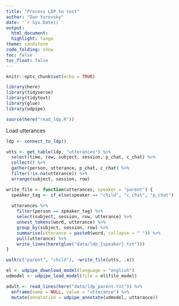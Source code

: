 ```yaml
---
title: "Process LDP to text"
author: "Dan Yurovsky"
date: '`r Sys.Date()`'
output:
  html_document:
  highlight: tango
theme: sandstone
code_folding: show
toc: false
toc_float: false
---
```

  
```r
knitr::opts_chunk$set(echo = TRUE)
```

```r
library(here)
library(tidyverse)
library(tidytext)
library(glue)
library(udpipe)
```

```r
source(here("read_ldp.R"))
```


Load utterances
```r
ldp <- connect_to_ldp()

utts <- get_table(ldp, "utterances") %>%
  select(time, row, subject, session, p_chat, c_chat) %>%
  collect() %>%
  gather(person, utterance, p_chat, c_chat) %>%
  filter(!is.na(utterance)) %>%
  arrange(subject, session, row)
```

```r
write_file <- function(utterances, speaker = "parent") {
  speaker_tag <- if_else(speaker == "child", "c_chat", "p_chat") 
  
  utterances %>%
    filter(person == speaker_tag) %>%
    select(subject, session, row, utterance) %>%
    unnest_tokens(word, utterance) %>%
    group_by(subject, session, row) %>%
    summarise(utterance = paste0(word, collapse = " ")) %>%
    pull(utterance) %>%
    write_lines(here(glue("data/ldp_{speaker}.txt")))
}

walk(c("parent", "child"), ~write_file(utts, .x))

```

```r
el <- udpipe_download_model(language = "english")
udmodel <- udpipe_load_model(file = el$file_model)

adult <- read_lines(here("data/ldp_parent.txt")) %>%
  enframe(name = NULL, value = "utterance") %>%
  mutate(annotation = udpipe_annotate(udmodel, utterance))

```
